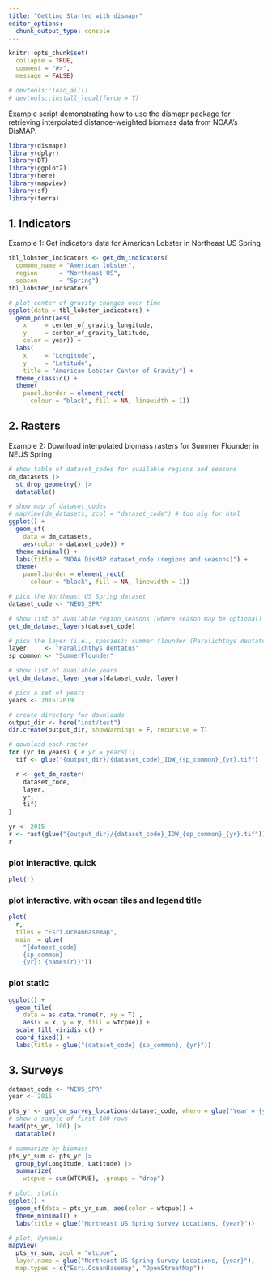 ```yaml
---
title: "Getting Started with dismapr"
editor_options: 
  chunk_output_type: console
---
```

```r
knitr::opts_chunk$set(
  collapse = TRUE,
  comment = "#>",
  message = FALSE)

# devtools::load_all() 
# devtools::install_local(force = T)
```

Example script demonstrating how to use the dismapr package for retrieving
interpolated distance-weighted biomass data from NOAA's DisMAP.

```r
library(dismapr) 
library(dplyr)
library(DT)
library(ggplot2)
library(here)
library(mapview)
library(sf)
library(terra)
```

## 1. Indicators

Example 1: Get indicators data for American Lobster in Northeast US Spring

```r
tbl_lobster_indicators <- get_dm_indicators(
  common_name = "American lobster", 
  region      = "Northeast US",
  season      = "Spring")
tbl_lobster_indicators

# plot center of gravity changes over time
ggplot(data = tbl_lobster_indicators) +
  geom_point(aes(
    x     = center_of_gravity_longitude, 
    y     = center_of_gravity_latitude, 
    color = year)) +
  labs(
    x     = "Longitude", 
    y     = "Latitude", 
    title = "American Lobster Center of Gravity") +
  theme_classic() +
  theme(
    panel.border = element_rect(
      colour = "black", fill = NA, linewidth = 1))
```

## 2. Rasters

Example 2: Download interpolated biomass rasters for Summer Flounder in NEUS Spring

```r
# show table of dataset_codes for available regions and seasons
dm_datasets |> 
  st_drop_geometry() |>
  datatable()

# show map of dataset_codes
# mapView(dm_datasets, zcol = "dataset_code") # too big for html
ggplot() +
  geom_sf(
    data = dm_datasets, 
    aes(color = dataset_code)) +
  theme_minimal() +
  labs(title = "NOAA DisMAP dataset_code (regions and seasons)") +
  theme(
    panel.border = element_rect(
      colour = "black", fill = NA, linewidth = 1))
```

```r
# pick the Northeast US Spring dataset
dataset_code <- "NEUS_SPR"

# show list of available region_seasons (where season may be optional)
get_dm_dataset_layers(dataset_code)

# pick the layer (i.e., species): summer flounder (Paralichthys dentatus)
layer     <- "Paralichthys dentatus"
sp_common <- "SummerFlounder"

# show list of available years
get_dm_dataset_layer_years(dataset_code, layer)

# pick a set of years
years <- 2015:2019

# create directory for downloads
output_dir <- here("inst/test")
dir.create(output_dir, showWarnings = F, recursive = T)

# download each raster
for (yr in years) { # yr = years[1]
  tif <- glue("{output_dir}/{dataset_code}_IDW_{sp_common}_{yr}.tif")

  r <- get_dm_raster(
    dataset_code,
    layer,
    yr,
    tif)
}

yr <- 2015
r <- rast(glue("{output_dir}/{dataset_code}_IDW_{sp_common}_{yr}.tif"))
r
```

### plot interactive, quick

```r
plet(r)
```

### plot interactive, with ocean tiles and legend title

```r
plet(
  r, 
  tiles = "Esri.OceanBasemap",
  main  = glue(
    "{dataset_code}
    {sp_common}
    {yr}: {names(r)}"))
```

### plot static

```r
ggplot() +
  geom_tile(
    data = as.data.frame(r, xy = T) , 
    aes(x = x, y = y, fill = wtcpue)) +
  scale_fill_viridis_c() +
  coord_fixed() +
  labs(title = glue("{dataset_code} {sp_common}, {yr}"))
```

## 3. Surveys

```r
dataset_code <- "NEUS_SPR"
year <- 2015

pts_yr <- get_dm_survey_locations(dataset_code, where = glue("Year = {year}"))
# show a sample of first 100 rows
head(pts_yr, 100) |> 
  datatable()

# summarize by biomass
pts_yr_sum <- pts_yr |>
  group_by(Longitude, Latitude) |>
  summarize(
    wtcpue = sum(WTCPUE), .groups = "drop")

# plot, static
ggplot() +
  geom_sf(data = pts_yr_sum, aes(color = wtcpue)) +
  theme_minimal() +
  labs(title = glue("Northeast US Spring Survey Locations, {year}"))

# plot, dynamic
mapView(
  pts_yr_sum, zcol = "wtcpue", 
  layer.name = glue("Northeast US Spring Survey Locations, {year}"),
  map.types = c("Esri.OceanBasemap", "OpenStreetMap"))
```

